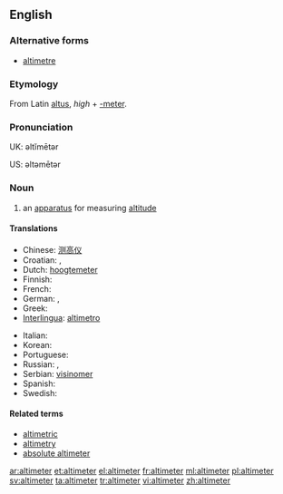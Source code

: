 ==English==

===Alternative forms===
* [[altimetre]]

===Etymology===
From Latin [[altus]], ''high'' + [[-meter]].

===Pronunciation===
UK: əltĭmētər

US: əltəmētər

===Noun===
{{en-noun}}

# an [[apparatus]] for measuring [[altitude]]

====Translations====
{{trans-top|an apparatus for measuring altitude}}
* Chinese: [[测高仪]]
* Croatian: {{t-|hr|visinomjer|m|alt=vȉsinomjēr}}, {{t-|hr|altimetar|m|alt=àltimetar}}
* Dutch: [[hoogtemeter]] {{m}}
* Finnish: {{t-|fi|korkeusmittari}}
* French: {{t+|fr|altimètre|m}}
* German: {{t-|de|Höhenmesser|m}}, {{t-|de|Altimeter|n}}
* Greek: {{t+|el|υψόμετρο|n|tr=ipsómetro}}
* [[Interlingua]]: [[altimetro]]
{{trans-mid}}
* Italian: {{t-|it|altimetro}}
* Korean: {{t|ko|고도계|tr=godoge|sc=Kore}}
* Portuguese: {{t+|pt|altímetro}}
* Russian: {{t|ru|альтиметр|m|sc=Cyrl|tr=al'timétr}}, {{t|ru|высотомер|m|sc=Cyrl|tr=vysotomér}}
* Serbian: [[visinomer]] {{m}}
* Spanish: {{t-|es|altímetro}}
* Swedish: {{t|sv|höjdmätare|c}}
{{trans-bottom}}

====Related terms====
* [[altimetric]]
* [[altimetry]]
* [[absolute altimeter]]

[[ar:altimeter]]
[[et:altimeter]]
[[el:altimeter]]
[[fr:altimeter]]
[[ml:altimeter]]
[[pl:altimeter]]
[[sv:altimeter]]
[[ta:altimeter]]
[[tr:altimeter]]
[[vi:altimeter]]
[[zh:altimeter]]